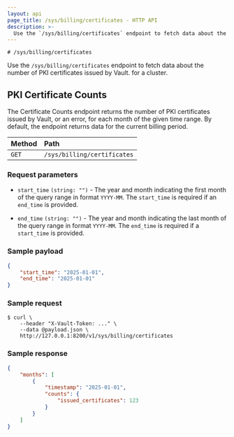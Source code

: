 ```yaml
---
layout: api
page_title: /sys/billing/certificates - HTTP API
description: >-
  Use the `/sys/billing/certificates` endpoint to fetch data about the number of PKI certificates issued by Vault.
---
```


`# /sys/billing/certificates`

Use the `/sys/billing/certificates` endpoint to fetch data about the
number of PKI certificates issued by Vault. for a cluster.

## PKI Certificate Counts

The Certificate Counts endpoint returns the number of PKI certificates issued by Vault, or an error, for each month of the given time range.
By default, the endpoint returns data for the current billing period.

| Method | Path                        |
| :----- | :-------------------------- |
| `GET`  | `/sys/billing/certificates` |

### Request parameters

- `start_time` `(string: "")` - The year and month indicating the first month of the
query range in format `YYYY-MM`. The `start_time` is required if an `end_time` is provided.


- `end_time` `(string: "")` - The year and month indicating the last month of the
query range in format `YYYY-MM`. The `end_time` is required if a `start_time`
is provided.

### Sample payload

```json
{
    "start_time": "2025-01-01",
    "end_time": "2025-01-01"
}
```

### Sample request

```shell-session
$ curl \
    --header "X-Vault-Token: ..." \
    --data @payload.json \
    http://127.0.0.1:8200/v1/sys/billing/certificates
```

### Sample response

```json
{
    "months": [
        {
            "timestamp": "2025-01-01",
            "counts": {
                "issued_certificates": 123
            }
        }
    ]
}
```